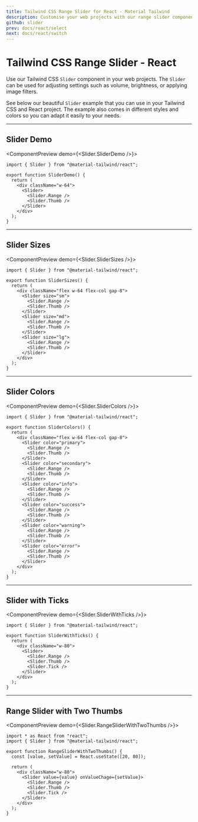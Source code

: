 ```yaml
---
title: Tailwind CSS Range Slider for React - Material Tailwind
description: Customise your web projects with our range slider component for Tailwind CSS and React using Material Design guidelines.
github: slider
prev: docs/react/select
next: docs/react/switch
---
```


# Tailwind CSS Range Slider - React

Use our Tailwind CSS `Slider` component in your web projects. The `Slider` can be used for adjusting settings such as volume, brightness, or applying image filters.

See below our beautiful `Slider` example that you can use in your Tailwind CSS and React project. The example also comes in different styles and colors so you can adapt it easily to your needs.

---

## Slider Demo

<ComponentPreview demo={<Slider.SliderDemo />}>
```tsx
import { Slider } from "@material-tailwind/react";

export function SliderDemo() {
  return (
    <div className="w-64">
      <Slider>
        <Slider.Range />
        <Slider.Thumb />
      </Slider>
    </div>
  );
}
```
</ComponentPreview>

---

## Slider Sizes

<ComponentPreview demo={<Slider.SliderSizes />}>
```tsx
import { Slider } from "@material-tailwind/react";

export function SliderSizes() {
  return (
    <div className="flex w-64 flex-col gap-8">
      <Slider size="sm">
        <Slider.Range />
        <Slider.Thumb />
      </Slider>
      <Slider size="md">
        <Slider.Range />
        <Slider.Thumb />
      </Slider>
      <Slider size="lg">
        <Slider.Range />
        <Slider.Thumb />
      </Slider>
    </div>
  );
}
```
</ComponentPreview>

---

## Slider Colors

<ComponentPreview demo={<Slider.SliderColors />}>
```tsx
import { Slider } from "@material-tailwind/react";

export function SliderColors() {
  return (
    <div className="flex w-64 flex-col gap-8">
      <Slider color="primary">
        <Slider.Range />
        <Slider.Thumb />
      </Slider>
      <Slider color="secondary">
        <Slider.Range />
        <Slider.Thumb />
      </Slider>
      <Slider color="info">
        <Slider.Range />
        <Slider.Thumb />
      </Slider>
      <Slider color="success">
        <Slider.Range />
        <Slider.Thumb />
      </Slider>
      <Slider color="warning">
        <Slider.Range />
        <Slider.Thumb />
      </Slider>
      <Slider color="error">
        <Slider.Range />
        <Slider.Thumb />
      </Slider>
    </div>
  );
}
```
</ComponentPreview>

---

## Slider with Ticks

<ComponentPreview demo={<Slider.SliderWithTicks />}>
```tsx
import { Slider } from "@material-tailwind/react";

export function SliderWithTicks() {
  return (
    <div className="w-80">
      <Slider>
        <Slider.Range />
        <Slider.Thumb />
        <Slider.Tick />
      </Slider>
    </div>
  );
}
```
</ComponentPreview>

---

## Range Slider with Two Thumbs

<ComponentPreview demo={<Slider.RangeSliderWithTwoThumbs />}>
```tsx
import * as React from "react";
import { Slider } from "@material-tailwind/react";

export function RangeSliderWithTwoThumbs() {
  const [value, setValue] = React.useState([20, 80]);

  return (
    <div className="w-80">
      <Slider value={value} onValueChage={setValue}>
        <Slider.Range />
        <Slider.Thumb />
        <Slider.Tick />
      </Slider>
    </div>
  );
}
```
</ComponentPreview>